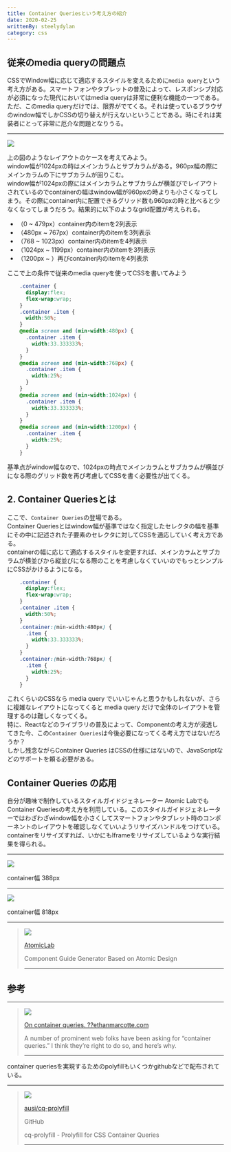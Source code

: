 ```yaml
---
title: Container Queriesという考え方の紹介
date: 2020-02-25
writtenBy: steelydylan
category: css
---
```


従来のmedia queryの問題点
------------------

CSSでWindow幅に応じて適応するスタイルを変えるために`media query`という考え方がある。スマートフォンやタブレットの普及によって、レスポンシブ対応が必須になった現代においてはmedia queryは非常に便利な機能の一つである。  
ただ、このmedia queryだけでは、限界がでてくる。それは使っているブラウザのwindow幅でしかCSSの切り替えが行えないということである。時にそれは実装者にとって非常に厄介な問題となりうる。

* * *

![](/archives/001/201706/6ee07732f0db2b8b2b3932d96816f091.png)

上の図のようなレイアウトのケースを考えてみよう。  
window幅が1024pxの時はメインカラムとサブカラムがある。960px幅の際にメインカラムの下にサブカラムが回りこむ。  
window幅が1024pxの際にはメインカラムとサブカラムが横並びでレイアウトされているのでcontainerの幅はwindow幅が960pxの時よりも小さくなってしまう。その際にcontainer内に配置できるグリッド数も960pxの時と比べると少なくなってしまうだろう。結果的に以下のようなgrid配置が考えられる。

*   （0 ~ 479px）container内のitemを2列表示
*   （480px ~ 767px）container内のitemを3列表示
*   （768 ~ 1023px）container内のitemを4列表示
*   （1024px ~ 1199px）container内のitemを3列表示
*   （1200px ~ ）再びcontainer内のitemを4列表示

ここで上の条件で従来のmedia queryを使ってCSSを書いてみよう

```css
    .container {
      display:flex;
      flex-wrap:wrap;
    }
    .container .item {
      width:50%;
    }
    @media screen and (min-width:480px) {
      .container .item {
        width:33.333333%;
      }
    }
    @media screen and (min-width:768px) {
      .container .item {
        width:25%;
      }
    }
    @media screen and (min-width:1024px) {
      .container .item {
        width:33.333333%;
      }
    }
    @media screen and (min-width:1200px) {
      .container .item {
        width:25%;
      }
    }
```

基準点がwindow幅なので、1024pxの時点でメインカラムとサブカラムが横並びになる際のグリッド数を再び考慮してCSSを書く必要性が出てくる。

2\. Container Queriesとは
-----------------------

ここで、`Container Queries`の登場である。  
Container Queriesとはwindow幅が基準ではなく指定したセレクタの幅を基準にその中に記述された子要素のセレクタに対してCSSを適応していく考え方である。  
containerの幅に応じて適応するスタイルを変更すれば、メインカラムとサブカラムが横並びから縦並びになる際のことを考慮しなくていいのでもっとシンプルにCSSがかけるようになる。

```css
    .container {
      display:flex;
      flex-wrap:wrap;
    }
    .container .item {
      width:50%;
    }
    .container:(min-width:480px) {
      .item {
        width:33.333333%;
      }
    }
    .container:(min-width:768px) {
      .item {
        width:25%;
      }
    }
```

これくらいのCSSなら media query でいいじゃんと思うかもしれないが、さらに複雑なレイアウトになってくると media query だけで全体のレイアウトを管理するのは難しくなってくる。  
特に、Reactなどのライブラリの普及によって、Componentの考え方が浸透してきた今、この`Container Queries`は今後必要になってくる考え方ではないだろうか？  
しかし残念ながらContainer Queries はCSSの仕様にはないので、JavaScriptなどのサポートを頼る必要がある。

Container Queries の応用
---------------------

自分が趣味で制作しているスタイルガイドジェネレーター Atomic Labでも Container Queriesの考え方を利用している。このスタイルガイドジェネレーターではわざわざwindow幅を小さくしてスマートフォンやタブレット時のコンポーネントのレイアウトを確認しなくていいようリサイズハンドルをつけている。containerをリサイズすれば、いかにもIframeをリサイズしているような実行結果を得られる。

* * *

 [![](/archives/001/201706/9d8018953c5894eefb74cde3a053a926.png)](/archives/001/201706/large-9d8018953c5894eefb74cde3a053a926.png) 

container幅 388px

* * *

![](/archives/001/201706/6fde0087d6205685d8b6aba80504b81d.png)

container幅 818px

* * *

> ![](http://steelydylan.github.io/atomic-lab/images/ogp.png)
> 
> [AtomicLab](http://steelydylan.github.io/atomic-lab/)
> 
> Component Guide Generator Based on Atomic Design
> 
> * * *

参考
--

* * *

> ![](https://ethanmarcotte.com/img/ethan-thumb.jpg)
> 
> [On container queries. ??ethanmarcotte.com](https://ethanmarcotte.com/wrote/on-container-queries/)
> 
> A number of prominent web folks have been asking for “container queries.” I think they’re right to do so, and here’s why.
> 
> * * *

container queriesを実現するためのpolyfillもいくつかgithubなどで配布されている。

* * *

> ![](https://avatars2.githubusercontent.com/u/367169?v=3&s=400)
> 
> [ausi/cq-prolyfill](https://github.com/ausi/cq-prolyfill)
> 
> GitHub
> 
> cq-prolyfill - Prolyfill for CSS Container Queries
> 
> * * *